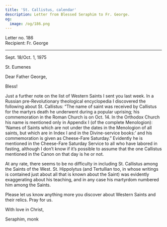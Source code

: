 ```yaml
---
title: 'St. Callistus, calendar'
description: Letter from Blessed Seraphim to Fr. George.
og:
  image: /og/186.png
---
```


<div style={{textAlign:'right', fontFamily:'monospace'}}>Letter no. 186</div>
<div style={{textAlign:'left', fontFamily:'monospace'}}>Recipient: Fr. George</div>

---

Sept. 18/Oct. 1, 1975

St. Eumenes

Dear Father George,

Bless!

Just a further note on the list of Western Saints I sent you last week. In a Russian pre-Revolutionary theological encyclopedia I discovered the following about St. Callistus: “The name of saint was received by Callistus for the martyrs death he underwent during a popular uprising; his commemoration in the Roman Church is on Oct. 14. In the Orthodox Church his name is mentioned only in Appendix I (of the complete Menologion): ‘Names of Saints which are not under the dates in the Menologion of all saints, but which are in Index I and in the Divine-service books:’ and his commemoration is given as Cheese-Fare Saturday.” Evidently he is mentioned in the Cheese-Fare Saturday Service to all who have labored in fasting, although I don’t know if it’s possible to assume that the one Callistus mentioned in the Canon on that day is he or not.

At any rate, there seems to be no difficulty in including St. Callistus among the Saints of the West. St. Hippolytus (and Tertullian too, in whose writings is contained just about all that is known about the Saint) was evidently exaggerating about his teaching, and in any case his martyrdom numbered him among the Saints.

Please let us know anything more you discover about Western Saints and their relics. Pray for us.

With love in Christ,

Seraphim, monk